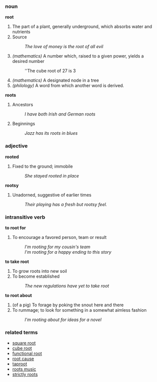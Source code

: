 === noun ===
'''root'''

# The part of a plant, generally underground, which absorbs water and nutrients
# Source
#: ''The love of money is the root of all evil''
# ''(mathematics)'' A number which, raised to a given power, yields a desired number
#: ''The cube root of 27 is 3
# ''(mathematics)'' A designated node in a tree
# ''(philology)'' A word from which another word is derived.

'''roots'''
# Ancestors
#: ''I have both Irish and German roots''
# Beginnings
#: ''Jazz has its roots in blues''

=== adjective ===
'''rooted'''

# Fixed to the ground; immobile
#: ''She stayed rooted in place''

'''rootsy'''
# Unadorned, suggestive of earlier times
#: ''Their playing has a fresh but rootsy feel.''

=== intransitive verb ===
'''to root for'''

# To encourage a favored person, team or result
#: ''I'm rooting for my cousin's team''
#: ''I'm rooting for a happy ending to this story''

'''to take root'''

# To grow roots into new soil
# To become established
#: ''The new regulations have yet to take root''

'''to root about'''

# (of a pig) To forage by poking the snout here and there
# To rummage; to look for something in a somewhat aimless fashion
#: ''I'm rooting about for ideas for a novel''

=== related terms ===

* [[square root]]
* [[cube root]]
* [[functional root]]
* [[root cause]]
* [[taproot]]
* [[roots music]]
* [[strictly roots]]